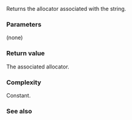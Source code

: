 {{cpp/string/basic_string/title|get_allocator}}
{{cpp/string/basic_string/navbar}}
{{ddcla|noexcept=c++20|constexpr=c++20|
allocator_type get_allocator() const;
}}

Returns the allocator associated with the string.

===Parameters===
(none)

===Return value===
The associated allocator.

===Complexity===
Constant.

===See also===
{{dsc begin}}
{{dsc inc|cpp/memory/dsc allocator}}
{{dsc inc|cpp/memory/dsc allocator_traits}}
{{dsc inc|cpp/memory/dsc uses_allocator}}
{{dsc end}}

{{langlinks|de|es|fr|it|ja|pt|ru|zh}}
